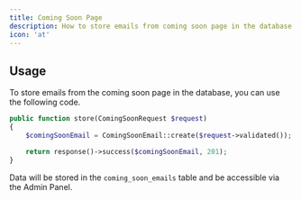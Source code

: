 ```yaml
---
title: Coming Soon Page
description: How to store emails from coming soon page in the database.
icon: 'at'
---
```


## Usage

To store emails from the coming soon page in the database, you can use the following code.

```php ComingSoonController.php
public function store(ComingSoonRequest $request)
{
    $comingSoonEmail = ComingSoonEmail::create($request->validated());

    return response()->success($comingSoonEmail, 201);
}
```

Data will be stored in the `coming_soon_emails` table and be accessible via the Admin Panel.
